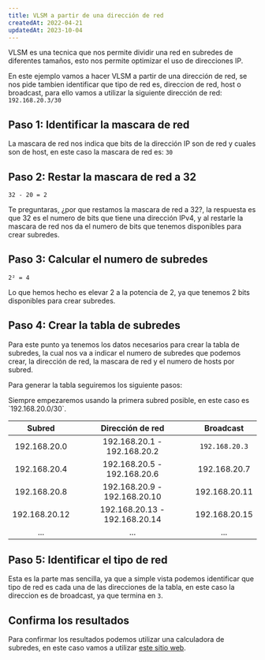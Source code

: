 ```yaml
---
title: VLSM a partir de una dirección de red
createdAt: 2022-04-21
updatedAt: 2023-10-04
---
```


VLSM es una tecnica que nos permite dividir una red en subredes de diferentes tamaños, esto nos permite optimizar el uso de direcciones IP.

En este ejemplo vamos a hacer VLSM a partir de una dirección de red, se nos pide tambien identificar que tipo de red es, direccion de red, host o broadcast, para ello vamos a utilizar la siguiente dirección de red: `192.168.20.3/30`

## Paso 1: Identificar la mascara de red

La mascara de red nos indica que bits de la dirección IP son de red y cuales son de host, en este caso la mascara de red es: `30`

## Paso 2: Restar la mascara de red a 32

`32 - 20 = 2`

Te preguntaras, ¿por que restamos la mascara de red a 32?, la respuesta es que 32 es el numero de bits que tiene una dirección IPv4, y al restarle la mascara de red nos da el numero de bits que tenemos disponibles para crear subredes.

## Paso 3: Calcular el numero de subredes

`2² = 4`

Lo que hemos hecho es elevar 2 a la potencia de 2, ya que tenemos 2 bits disponibles para crear subredes.

## Paso 4: Crear la tabla de subredes

Para este punto ya tenemos los datos necesarios para crear la tabla de subredes, la cual nos va a indicar el numero de subredes que podemos crear, la dirección de red, la mascara de red y el numero de hosts por subred.

Para generar la tabla seguiremos los siguiente pasos:

<Alert >
  Siempre empezaremos usando la primera subred posible, en este caso es `192.168.20.0/30`.
</Alert>

|    Subred     |       Dirección de red        |      Broadcast      |
| :-----------: | :---------------------------: | :-----------------: |
| 192.168.20.0  |  192.168.20.1 - 192.168.20.2  | `192.168.20.3` |
| 192.168.20.4  |  192.168.20.5 - 192.168.20.6  |    192.168.20.7     |
| 192.168.20.8  | 192.168.20.9 - 192.168.20.10  |    192.168.20.11    |
| 192.168.20.12 | 192.168.20.13 - 192.168.20.14 |    192.168.20.15    |
|      ...      |              ...              |         ...         |

## Paso 5: Identificar el tipo de red

Esta es la parte mas sencilla, ya que a simple vista podemos identificar que tipo de red es cada una de las direcciones de la tabla, en este caso la direccion es de broadcast, ya que termina en `3`.

## Confirma los resultados

Para confirmar los resultados podemos utilizar una calculadora de subredes, en este caso vamos a utilizar [este sitio web](https://vlsmcalc.vercel.app/).

<br />

